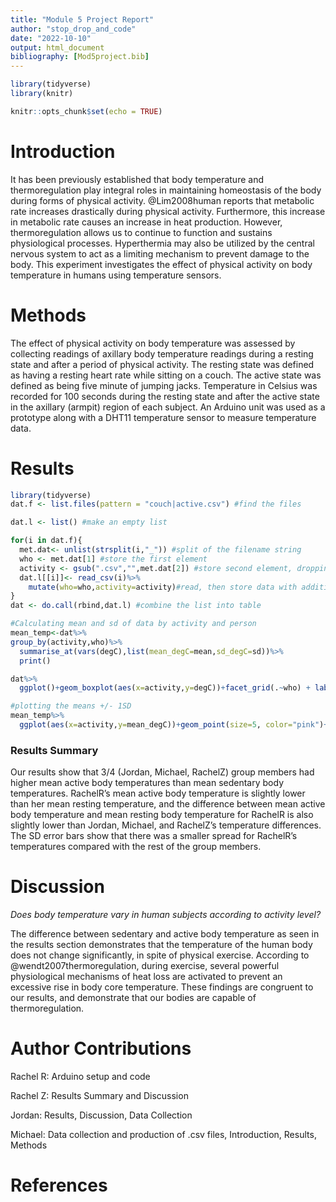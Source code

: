 ```yaml
---
title: "Module 5 Project Report"
author: "stop_drop_and_code"
date: "2022-10-10"
output: html_document
bibliography: [Mod5project.bib]
---
```

```r
library(tidyverse)
library(knitr)
```

```r
knitr::opts_chunk$set(echo = TRUE)
```

# Introduction
It has been previously established that body temperature and thermoregulation play integral roles in maintaining homeostasis of the body during forms of physical activity. @Lim2008human reports that metabolic rate increases drastically during physical activity. Furthermore, this increase in metabolic rate causes an increase in heat production. However, thermoregulation allows us to continue to function and sustains physiological processes. Hyperthermia may also be utilized by the central nervous system to act as a limiting mechanism to prevent damage to the body. This experiment investigates the effect of physical activity on body temperature in humans using temperature sensors. 

# Methods
The effect of physical activity on body temperature was assessed by collecting readings of axillary body temperature readings during a resting state and after a period of physical activity. The resting state was defined as having a resting heart rate while sitting on a couch. The active state was defined as being five minute of jumping jacks. Temperature in Celsius was recorded for 100 seconds during the resting state and after the active state in the axillary (armpit) region of each subject. An Arduino unit was used as a prototype along with a DHT11 temperature sensor to measure temperature data. 

# Results
```r
library(tidyverse)
dat.f <- list.files(pattern = "couch|active.csv") #find the files

dat.l <- list() #make an empty list

for(i in dat.f){
  met.dat<- unlist(strsplit(i,"_")) #split of the filename string
  who <- met.dat[1] #store the first element
  activity <- gsub(".csv","",met.dat[2]) #store second element, dropping CSV with gsub()
  dat.l[[i]]<- read_csv(i)%>%
    mutate(who=who,activity=activity)#read, then store data with additional columns of metada in list as position unique to i
}
dat <- do.call(rbind,dat.l) #combine the list into table

#Calculating mean and sd of data by activity and person
mean_temp<-dat%>%
group_by(activity,who)%>%
  summarise_at(vars(degC),list(mean_degC=mean,sd_degC=sd))%>%
  print()
```
```r
dat%>%
  ggplot()+geom_boxplot(aes(x=activity,y=degC))+facet_grid(.~who) + labs(caption="Figure 1. Mean Axial Body Temperature Between Resting and Active States by Subject") + theme(plot.caption=element_text(hjust=0.5) )

#plotting the means +/- 1SD
mean_temp%>%
  ggplot(aes(x=activity,y=mean_degC))+geom_point(size=5, color="pink")+facet_grid(.~who)+geom_errorbar(aes(ymin=mean_degC-sd_degC,ymax=mean_degC+sd_degC),width=0.3)
```

### Results Summary

Our results show that 3/4 (Jordan, Michael, RachelZ) group members had higher mean active body temperatures than mean sedentary body temperatures. RachelR's mean active body temperature is slightly lower than her mean resting temperature, and the difference between mean active body temperature and mean resting body temperature for RachelR is also slightly lower than Jordan, Michael, and RachelZ's temperature differences. The SD error bars show that there was a smaller spread for RachelR's temperatures compared with the rest of the group members.

# Discussion

*Does body temperature vary in human subjects according to activity level?*

The difference between sedentary and active body temperature as seen in the results section demonstrates that the temperature of the human body does not change significantly, in spite of physical exercise. According to @wendt2007thermoregulation, during exercise, several powerful physiological mechanisms of heat loss are activated to prevent an excessive rise in body core temperature. These findings are congruent to our results, and demonstrate that our bodies are capable of thermoregulation. 

# Author Contributions

Rachel R: Arduino setup and code

Rachel Z: Results Summary and Discussion

Jordan: Results, Discussion, Data Collection

Michael: Data collection and production of .csv files, Introduction, Results, Methods

# References
